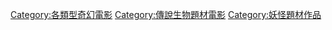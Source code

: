 [[Category:各類型奇幻電影|Category:各類型奇幻電影]]
[[Category:傳說生物題材電影|Category:傳說生物題材電影]]
[[Category:妖怪題材作品|Category:妖怪題材作品]]